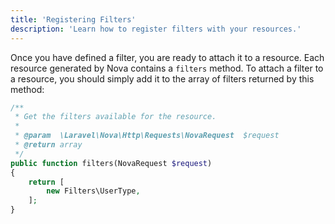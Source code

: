```yaml
---
title: 'Registering Filters'
description: 'Learn how to register filters with your resources.'
---
```


Once you have defined a filter, you are ready to attach it to a resource. Each resource generated by Nova contains a `filters` method. To attach a filter to a resource, you should simply add it to the array of filters returned by this method:

```php
/**
 * Get the filters available for the resource.
 *
 * @param  \Laravel\Nova\Http\Requests\NovaRequest  $request
 * @return array
 */
public function filters(NovaRequest $request)
{
    return [
        new Filters\UserType,
    ];
}
```
